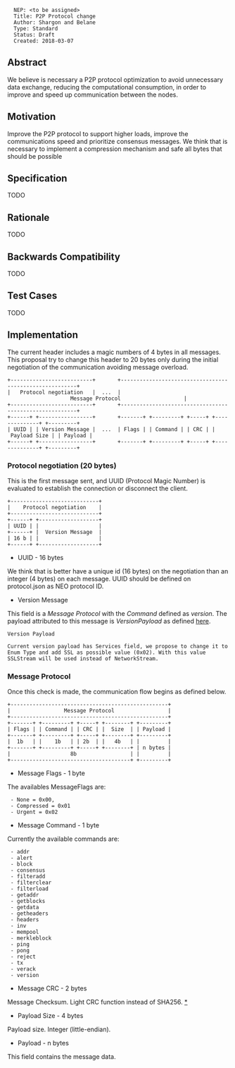 <pre>
  NEP: <to be assigned>
  Title: P2P Protocol change
  Author: Shargon and Belane
  Type: Standard
  Status: Draft
  Created: 2018-03-07
</pre>

==Abstract==

We believe is necessary a P2P protocol optimization to avoid unnecessary data exchange, reducing the computational consumption, in order to improve and speed up communication between the nodes.

==Motivation==

Improve the P2P protocol to support higher loads, improve the communications speed and prioritize consensus messages. We think that is necessary to implement a compression mechanism and safe all bytes that should be possible

==Specification==

TODO

==Rationale==

TODO

==Backwards Compatibility==

TODO

==Test Cases==

TODO

==Implementation==

The current header includes a magic numbers of 4 bytes in all messages. 
This proposal try to change this header to 20 bytes only during the initial negotiation of the communication avoiding message overload.

 +--------------------------+       +--------------------------------------------------------+
 |   Protocol negotiation   |  ...  |                    Message Protocol                    |  
 +--------------------------+       +--------------------------------------------------------+
 +------+ +-----------------+       +-------+ +---------+ +-----+ +--------------+ +---------+
 | UUID | | Version Message |  ...  | Flags | | Command | | CRC | | Payload Size | | Payload |
 +------+ +-----------------+       +-------+ +---------+ +-----+ +--------------+ +---------+

===Protocol negotiation (20 bytes)===

This is the first message sent, and UUID (Protocol Magic Number) is evaluated to establish the connection or disconnect the client.

 +----------------------------+
 |    Protocol negotiation    |
 +----------------------------+
 +------+ +-------------------+
 | UUID | |                   |
 +------+ |  Version Message  |
 | 16 b | |                   |
 +------+ +-------------------+ 

* UUID - 16 bytes

We think that is better have a unique id (16 bytes) on the negotiation than an integer (4 bytes) on each message.
UUID should be defined on protocol.json as NEO protocol ID.

* Version Message

This field is a ''Message Protocol'' with the ''Command'' defined as ''version''. The payload attributed to this message is ''VersionPayload'' as defined [https://github.com/neo-project/neo/blob/master/neo/Network/Payloads/VersionPayload.cs here].

<pre>
Version Payload

Current version payload has Services field, we propose to change it to Enum Type and add SSL as possible value (0x02). With this value SSLStream will be used instead of NetworkStream.
</pre>

===Message Protocol===

Once this check is made, the communication flow begins as defined below.

 +--------------------------------------------------+
 |                 Message Protocol                 |  
 +--------------------------------------------------+
 +-------+ +---------+ +-----+ +--------+ +---------+
 | Flags | | Command | | CRC | |  Size  | | Payload |
 +-------+ +---------+ +-----+ +--------+ +---------+
 |  1b   | |    1b   | | 2b  | |   4b   | |         |
 +-------+ +---------+ +-----+ +--------+ | n bytes |
 |                   8b                 | |         |
 +--------------------------------------+ +---------+

* Message Flags - 1 byte

The availables MessageFlags are:
  
  - None = 0x00,
  - Compressed = 0x01
  - Urgent = 0x02

* Message Command - 1 byte

Currently the available commands are:
 
  - addr
  - alert
  - block
  - consensus
  - filteradd
  - filterclear
  - filterload
  - getaddr
  - getblocks
  - getdata
  - getheaders
  - headers
  - inv
  - mempool
  - merkleblock
  - ping
  - pong
  - reject
  - tx
  - verack
  - version

* Message CRC - 2 bytes

Message Checksum. Light CRC function instead of SHA256. [https://stackoverflow.com/questions/27939882/fast-crc-algorithm *]

* Payload Size - 4 bytes

Payload size. Integer (little-endian).

* Payload - n bytes

This field contains the message data.
